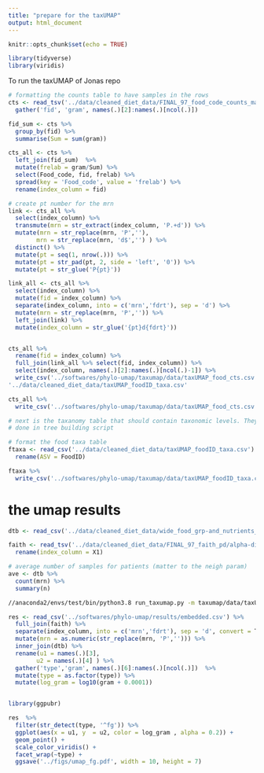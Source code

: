 ```yaml
---
title: "prepare for the taxUMAP"
output: html_document
---
```


```r
knitr::opts_chunk$set(echo = TRUE)
```

```r
library(tidyverse)
library(viridis)
```

To run the taxUMAP of Jonas repo

```r
# formatting the counts table to have samples in the rows
cts <- read_tsv('../data/cleaned_diet_data/FINAL_97_food_code_counts_matrix.tsv') %>% 
  gather('fid', 'gram', names(.)[2]:names(.)[ncol(.)])

fid_sum <- cts %>% 
  group_by(fid) %>% 
  summarise(Sum = sum(gram))

cts_all <- cts %>% 
  left_join(fid_sum)  %>% 
  mutate(frelab = gram/Sum) %>% 
  select(Food_code, fid, frelab) %>% 
  spread(key = 'Food_code', value = 'frelab') %>% 
  rename(index_column = fid)

# create pt number for the mrn
link <- cts_all %>% 
  select(index_column) %>% 
  transmute(mrn = str_extract(index_column, 'P.+d')) %>% 
  mutate(mrn = str_replace(mrn, 'P',''),
        mrn = str_replace(mrn, 'd$','') ) %>% 
  distinct() %>% 
  mutate(pt = seq(1, nrow(.))) %>% 
  mutate(pt = str_pad(pt, 2, side = 'left', '0')) %>% 
  mutate(pt = str_glue('P{pt}'))

link_all <- cts_all %>% 
  select(index_column) %>% 
  mutate(fid = index_column) %>% 
  separate(index_column, into = c('mrn','fdrt'), sep = 'd') %>% 
  mutate(mrn = str_replace(mrn, 'P','')) %>% 
  left_join(link) %>% 
  mutate(index_column = str_glue('{pt}d{fdrt}'))



```


```r
cts_all %>% 
  rename(fid = index_column) %>% 
  full_join(link_all %>% select(fid, index_column)) %>% 
  select(index_column, names(.)[2]:names(.)[ncol(.)-1]) %>% 
  write_csv('../softwares/phylo-umap/taxumap/data/taxUMAP_food_cts.csv')
'../data/cleaned_diet_data/taxUMAP_foodID_taxa.csv'

cts_all %>% 
  write_csv('../softwares/phylo-umap/taxumap/data/taxUMAP_food_cts.csv')

```
```r
# next is the taxanomy table that should contain taxonomic levels. They should be ordered from left to right in decreasing taxonomic hierarchy 
# done in tree building script
```

```r
# format the food taxa table 
ftaxa <- read_csv('../data/cleaned_diet_data/taxUMAP_foodID_taxa.csv') %>% 
  rename(ASV = FoodID)

ftaxa %>% 
  write_csv('../softwares/phylo-umap/taxumap/data/taxUMAP_foodID_taxa.csv')
```


# the umap results

```r
dtb <- read_csv('../data/cleaned_diet_data/wide_food_grp-and_nutrients_total.csv')

faith <- read_tsv('../data/cleaned_diet_data/FINAL_97_faith_pd/alpha-diversity.tsv') %>% 
  rename(index_column = X1)

# average number of samples for patients (matter to the neigh param)
ave <- dtb %>% 
  count(mrn) %>% 
  summary(n)


```
```bash
//anaconda2/envs/test/bin/python3.8 run_taxumap.py -m taxumap/data/taxUMAP_food_cts.csv -t taxumap/data/taxUMAP_foodID_taxa.csv --agg_levels L1/L2 --weights 5/0.1 --neigh 24 --min_dist 0.00
```


```r
res <- read_csv('../softwares/phylo-umap/results/embedded.csv') %>% 
  full_join(faith) %>% 
  separate(index_column, into = c('mrn','fdrt'), sep = 'd', convert = T) %>% 
  mutate(mrn = as.numeric(str_replace(mrn, 'P',''))) %>% 
  inner_join(dtb) %>% 
  rename(u1 = names(.)[3],
        u2 = names(.)[4] ) %>% 
  gather('type','gram', names(.)[6]:names(.)[ncol(.)])  %>% 
  mutate(type = as.factor(type)) %>% 
  mutate(log_gram = log10(gram + 0.0001))


library(ggpubr)

res  %>% 
  filter(str_detect(type, '^fg')) %>% 
  ggplot(aes(x = u1, y  = u2, color = log_gram , alpha = 0.2)) +
  geom_point() +
  scale_color_viridis() +
  facet_wrap(~type) +
  ggsave('../figs/umap_fg.pdf', width = 10, height = 7)


```



